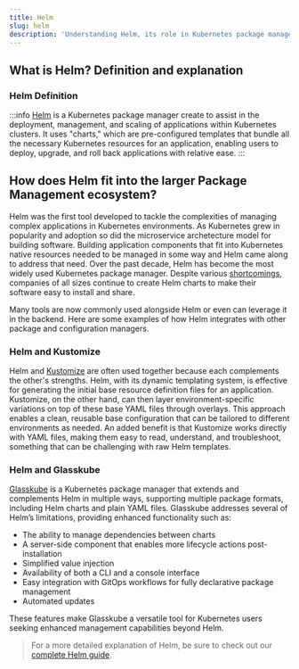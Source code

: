 ```yaml
---
title: Helm
slug: helm
description: 'Understanding Helm, its role in Kubernetes package management, and how it simplifies the process of deploying, managing, and scaling applications'
---
```


## What is Helm? Definition and explanation

### Helm Definition

:::info
[Helm](https://helm.sh/) is a Kubernetes package manager create to assist in the deployment, management, and scaling of applications within Kubernetes clusters. It uses "charts," which are pre-configured templates that bundle all the necessary Kubernetes resources for an application, enabling users to deploy, upgrade, and roll back applications with relative ease.
:::

## How does Helm fit into the larger Package Management ecosystem?

Helm was the first tool developed to tackle the complexities of managing complex applications in Kubernetes environments. As Kubernetes grew in popularity and adoption so did the microservice archetecture model for building software. Building application components that fit into Kubernetes native resources needed to be managed in some way and Helm came along to address that need. Over the past decade, Helm has become the most widely used Kubernetes package manager. Despite various [shortcomings](/blog/5-helm-shortcomings/), companies of all sizes continue to create Helm charts to make their software easy to install and share.

Many tools are now commonly used alongside Helm or even can leverage it in the backend. Here are some examples of how Helm integrates with other package and configuration managers.

### Helm and Kustomize

Helm and [Kustomize](/glossary/kustomize/) are often used together because each complements the other's strengths. Helm, with its dynamic templating system, is effective for generating the initial base resource definition files for an application. Kustomize, on the other hand, can then layer environment-specific variations on top of these base YAML files through overlays. This approach enables a clean, reusable base configuration that can be tailored to different environments as needed. An added benefit is that Kustomize works directly with YAML files, making them easy to read, understand, and troubleshoot, something that can be challenging with raw Helm templates.

### Helm and Glasskube

[Glasskube](/products/package-manager/) is a Kubernetes package manager that extends and complements Helm in multiple ways, supporting multiple package formats, including Helm charts and plain YAML files. Glasskube addresses several of Helm’s limitations, providing enhanced functionality such as:

-   The ability to manage dependencies between charts
-   A server-side component that enables more lifecycle actions post-installation
-   Simplified value injection
-   Availability of both a CLI and a console interface
-   Easy integration with GitOps workflows for fully declarative package management
-   Automated updates

These features make Glasskube a versatile tool for Kubernetes users seeking enhanced management capabilities beyond Helm.

> For a more detailed explanation of Helm, be sure to check out our [complete Helm guide](/blog/what-is-helm-in-kubernetes/).
